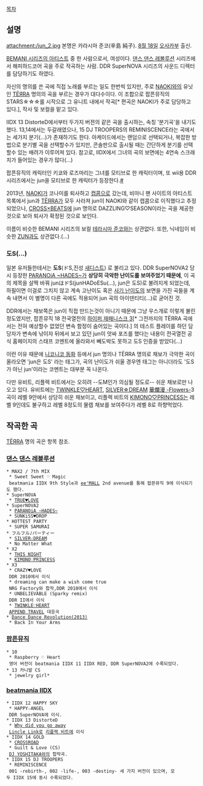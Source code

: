 [[목차]]

== 설명 ==
attachment:/jun_2.jpg
본명은 카라시마 준코(辛島 純子). [[8월 18일]] [[오사카]]부 출신.

[[BEMANI 시리즈의 아티스트]] 중 한 사람으로서, 여성이다. [[댄스 댄스 레볼루션]] 시리즈에서 해피하드코어 곡을 주로 작곡하는 사람. DDR SuperNOVA 시리즈의 사운드 디렉터를 담당하기도 하였다.

자신의 명의를 쓴 곡에 직접 노래를 부르는 일도 한번씩 있지만, 주로 [[NAOKI]]와의 유닛인 [[TЁЯRA]] 명의의 곡을 부르는 경우가 대다수이다. 이 조합으로 팝픈뮤직의 STARS☆☆☆를 시작으로 그 유니트 내에서 작곡[* 편곡은 NAOKI가 주로 담당하고 있다.], 작사 및 보컬을 맡고 있다.

IIDX 13 DistorteD에서부터 두가지 버젼의 같은 곡을 출시하는, 속칭 '분기곡'을 내기도 했다. 13,14에서는 두갈래였으나, 15 DJ TROOPERS의 REMINISCENCE라는 곡에서는 세가지 분기(...)가 존재하기도 한다. 아케이드에서는 랜덤으로 선택되거나, 복잡한 방법으로 분기별 곡을 선택할수가 있지만, 콘솔판으로 출시될 때는 간단하게 분기를 선택할수 있는 배려가 이루어져 있다. 
참고로, IIDX에서 그녀의 곡의 보면에는 4연속 스크래치가 들어있는 경우가 많다(...)

팝픈뮤직의 캐릭터인 키쿄와 로즈마리는 그녀를 모티브로 한 캐릭터이며, 또 wii용 DDR 시리즈에서는 jun을 모티브로 한 캐릭터가 등장한다.[http://gall.dcgame.in/list.php?id=rhythmgame&no=2029150&page=1&bbs= #]

2013년, [[NAOKI]]가 코나미를 퇴사하고 [[캡콤]]으로 갔는데, 비마니 팬 사이트의 아티스트 목록에서 jun과 [[TЁЯRA]]가 모두 사라져 jun이 NAOKI와 같이 캡콤으로 이직했다고 추정되었으나, [[CROSS×BEATS]]에 jun 명의로 DAZZLING♡SEASON이라는 곡을 제공한것으로 보아 퇴사가 확정된 것으로 보인다.
 
이름이 비슷한 BEMANI 시리즈의 보컬 [[테라시마 준코]]와는 상관없다.
또한, 닉네임이 비슷한 [[ZUN]]과도 상관없다.(...)
=== '''도S'''(...) ===
일본 유저들한테서는 '''도S'''(ドS,진성 [[새디스트]]) 로 불리고 있다. DDR SuperNOVA2 당시 등장한 [[PARANOiA ~HADES~]]가 '''상당히 극악한 난이도를 보여주었기 때문에''', 이 곡의 제목을 살짝 바꿔 junはドS(junHADoESu(...), jun은 도S)로 불려지게 되었는데, 하필이면 이걸로 그치지 않고 계속 고난이도 혹은 [[사기 난이도]]의 보면을 가진 곡들을 계속 내면서 이 별명이 다른 곡에도 적용되어 jun 곡의 아이덴티티(...)로 굳어진 것.

DDR에서는 채보쪽은 jun이 직접 만드는것이 아니기 때문에 그냥 우스개로 이렇게 불린 정도였지만, 팝픈뮤직 18 전국열전의 [[天上の星～黎明記～|하이퍼 재패니스크 3]][* 그전까지의 TЁЯRA 곡에서는 전혀 예상할수 없었던 변속 함정이 숨어있는 곡이다.] 의 테스트 플레이를 하던 담당자가 변속에 낚이자 뒤에서 보고 있던 jun이 앗싸 포즈를 했다는 내용이 전국열전 공식 홈페이지의 스태프 코멘트에 올라와서 빼도박도 못하고 도S 인증을 받았다(...)

이런 이유 때문에 [[니코니코 동화]] 등에서 jun 명의나 TЁЯRA 명의로 채보가 극악한 곡이 올라오면 'jun은 도S' 라는 태그가, 곡의 난이도가 쉬울 경우엔 태그는 아니더라도 '도S가 아닌 jun'이라는 코멘트는 대부분 꼭 나온다.

다만 유비트, 리플렉 비트에서는 오히려 --도M인가 의심될 정도로-- 쉬운 채보로만 나오고 있다. 유비트에는 [[TWINKLE♡HEART]], [[SILVER☆DREAM]] [[華爛漫 -Flowers-]]3곡이 레벨 9안에서 상당히 쉬운 채보이고, 리플렉 비트의 [[KIMONO♡PRINCESS]]는 레벨 9인데도 불구하고 레벨 8정도의 물렙 채보를 보여주다가 레벨 8로 하향먹었다.

== 작곡한 곡 ==
[[TЁЯRA]] 명의 곡은 항목 참조.

=== [[댄스 댄스 레볼루션]] ===
 * MAX2 / 7th MIX
  * Sweet Sweet ♡ Magic
  beatmania IIDX 9th Style과 [[ee'MALL]] 2nd avenue를 통해 팝픈뮤직 9에 이식되기도 했다.
 * SuperNOVA
  * [[TRUE♥LOVE]] 
 * SuperNOVA2
  * [[PARANOiA ~HADES~]]  
  * SUNKiSS♥DROP 
 * HOTTEST PARTY
  * SUPER SAMURAI
 * フルフル♪パーティー
  * [[SILVER☆DREAM]]
  * No Matter What
 * X2
  * [[THIS NIGHT]] 
  * [[KIMONO♡PRINCESS]]
 * X3
  * CRAZY♥LOVE 
  DDR 2010에서 이식
  * dreaming can make a wish come true 
  NRG Factory와 합작,DDR 2010에서 이식
  * UNBELIEVABLE (Sparky remix) 
  DDR II에서 이식
  * [[TWINKLE♡HEART]]
  [[APPEND TRAVEL]] 대응곡
 * [[Dance Dance Revolution(2013)]]
  * Back In Your Arms
=== [[팝픈뮤직]] ===
 * 10
  * Raspberry ♡ Heart
  영어 버전이 beatmania IIDX 11 IIDX RED, DDR SuperNOVA2에 수록되었다.
 * 13 카니발 CS
  * jewelry girl*
=== [[beatmania IIDX]] ===
 * IIDX 12 HAPPY SKY
  * HAPPY☆ANGEL
  DDR SuperNOVA에 이식.
 * IIDX 13 DistorteD
  * [[Why did you go away]]
  [[Lincle Link]]로 [[리플렉 비트]]에 이식
 * IIDX 14 GOLD
  * [[CROSSROAD]]
  * Guilt & Love (CS)
  [[DJ YOSHITAKA]]와의 합작곡.
 * IIDX 15 DJ TROOPERS
  * REMINISCENCE
  001 -rebirth-, 002 -life-, 003 -destiny- 세 가지 버전이 있으며, 모두 IIDX 15에 동시 수록되었다.
